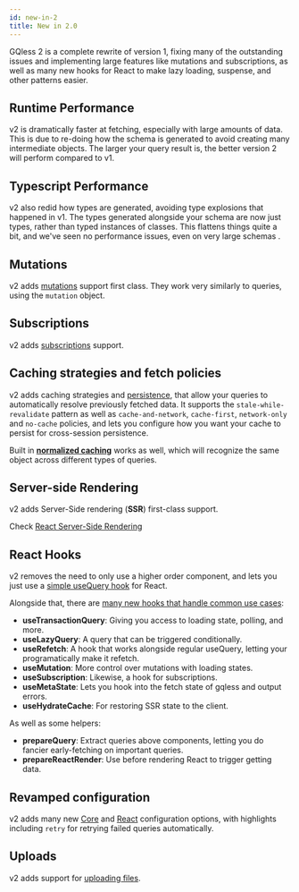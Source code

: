 ```yaml
---
id: new-in-2
title: New in 2.0
---
```


GQless 2 is a complete rewrite of version 1, fixing many of the outstanding issues and implementing large
features like mutations and subscriptions, as well as many new hooks for React to make lazy loading, suspense,
and other patterns easier.

## Runtime Performance

v2 is dramatically faster at fetching, especially with large amounts of data. This is due to re-doing how
the schema is generated to avoid creating many intermediate objects. The larger your query result is, the better version 2
will perform compared to v1.

## Typescript Performance

v2 also redid how types are generated, avoiding type explosions that happened in v1. The types generated alongside
your schema are now just types, rather than typed instances of classes. This flattens things quite a bit, and we've seen no performance issues,
even on very large schemas .

## Mutations

v2 adds [mutations](/core/mutations) support first class. They work very similarly to queries, using the `mutation` object.

## Subscriptions

v2 adds [subscriptions](/core/subscriptions) support.

## Caching strategies and fetch policies

v2 adds caching strategies and [persistence](/core/persistence), that allow your queries to automatically resolve previously fetched data. It supports the `stale-while-revalidate` pattern
as well as `cache-and-network`, `cache-first`, `network-only` and `no-cache` policies, and lets you configure how you want your cache to persist for cross-session persistence.

Built in [**normalized caching**](/core/config#normalization) works as well, which will recognize the same object across different types of queries.

## Server-side Rendering

v2 adds Server-Side rendering (**SSR**) first-class support.

Check [React Server-Side Rendering](/react/ssr)

## React Hooks

v2 removes the need to only use a higher order component, and lets you just use a [simple useQuery hook](/react/query) for React.

Alongside that, there are [many new hooks that handle common use cases](/react/basic-usage):

- **useTransactionQuery**: Giving you access to loading state, polling, and more.
- **useLazyQuery**: A query that can be triggered conditionally.
- **useRefetch**: A hook that works alongside regular useQuery, letting your programatically make it refetch.
- **useMutation**: More control over mutations with loading states.
- **useSubscription**: Likewise, a hook for subscriptions.
- **useMetaState**: Lets you hook into the fetch state of gqless and output errors.
- **useHydrateCache**: For restoring SSR state to the client.

As well as some helpers:

- **prepareQuery**: Extract queries above components, letting you do fancier early-fetching on important queries.
- **prepareReactRender**: Use before rendering React to trigger getting data.

## Revamped configuration

v2 adds many new [Core](/core/config) and [React](/react/config) configuration options, with highlights including `retry` for retrying failed queries automatically.

## Uploads

v2 adds support for [uploading files](/core/graphql-upload).
